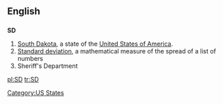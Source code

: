{{see|.sd}}

==English==

==={{abbreviation}}===
'''SD'''

# [[South Dakota]], a state of the [[United States of America]].
# [[standard deviation|Standard deviation]], a mathematical measure of the spread of a list of numbers
# Sheriff's Department

[[Category:US States]]

[[pl:SD]]
[[tr:SD]]